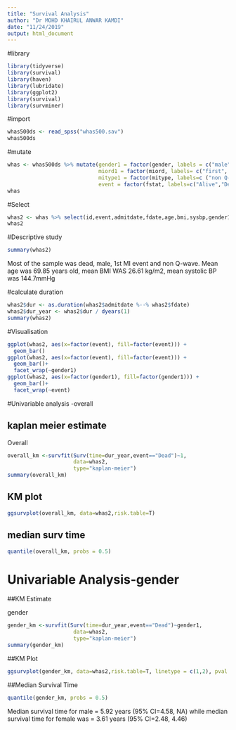```yaml
---
title: "Survival Analysis"
author: "Dr MOHD KHAIRUL ANWAR KAMDI"
date: "11/24/2019"
output: html_document
---
```


#library
```r
library(tidyverse)
library(survival)
library(haven)
library(lubridate)
library(ggplot2)
library(survival) 
library(survminer)
```

#import
```r
whas500ds <- read_spss("whas500.sav")
whas500ds
```

#mutate
```r
whas <- whas500ds %>% mutate(gender1 = factor(gender, labels = c("male","female")),
                             miord1 = factor(miord, labels= c("first", "recurrent")),
                             mitype1 = factor(mitype, labels=c ("non Q-wave" , "Q-wave")),
                             event = factor(fstat, labels=c("Alive","Dead")))
whas
```

#Select
```r
whas2 <- whas %>% select(id,event,admitdate,fdate,age,bmi,sysbp,gender1,miord1,mitype1)
whas2
```

#Descriptive study

```r
summary(whas2)
```

Most of the sample was dead, male, 1st MI event and non Q-wave. Mean age was 69.85 years old, mean BMI WAS 26.61 kg/m2, mean systolic BP was 144.7mmHg

#calculate duration
```r
whas2$dur <- as.duration(whas2$admitdate %--% whas2$fdate)
whas2$dur_year <- whas2$dur / dyears(1)
summary(whas2)
```

#Visualisation

```r
ggplot(whas2, aes(x=factor(event), fill=factor(event))) + 
  geom_bar()
ggplot(whas2, aes(x=factor(event), fill=factor(event))) + 
  geom_bar()+
  facet_wrap(~gender1)
ggplot(whas2, aes(x=factor(gender1), fill=factor(gender1))) + 
  geom_bar()+
  facet_wrap(~event)

```

#Univariable analysis -overall

## kaplan meier estimate

Overall
```r
overall_km <-survfit(Surv(time=dur_year,event=="Dead")~1,
                     data=whas2,
                     type="kaplan-meier")
summary(overall_km)
```

## KM plot

```r
ggsurvplot(overall_km, data=whas2,risk.table=T)
```

## median surv time

```r
quantile(overall_km, probs = 0.5)
```


# Univariable Analysis-gender

##KM Estimate

gender
```r
gender_km <-survfit(Surv(time=dur_year,event=="Dead")~gender1,
                     data=whas2,
                     type="kaplan-meier")
summary(gender_km)
```

##KM Plot

```r
ggsurvplot(gender_km, data=whas2,risk.table=T, linetype = c(1,2), pval = 1)
```


##Median Survival Time

```r
quantile(gender_km, probs = 0.5)
```

Median survival time for male = 5.92 years (95% CI=4.58, NA) while median survival time for female was = 3.61 years (95% CI=2.48, 4.46)


